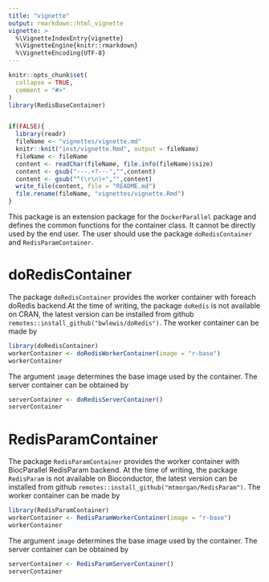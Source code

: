 ```yaml
---
title: "vignette"
output: rmarkdown::html_vignette
vignette: >
  %\VignetteIndexEntry{vignette}
  %\VignetteEngine{knitr::rmarkdown}
  %\VignetteEncoding{UTF-8}
---
```


```r
knitr::opts_chunk$set(
  collapse = TRUE,
  comment = "#>"
)
library(RedisBaseContainer)


if(FALSE){
  library(readr)
  fileName <- "vignettes/vignette.md"
  knitr::knit("inst/vignette.Rmd", output = fileName)
  fileName <- fileName
  content <- readChar(fileName, file.info(fileName)$size)
  content <- gsub("---.+?---","",content)
  content <- gsub("^(\r\n)+","",content)
  write_file(content, file = "README.md")
  file.rename(fileName, "vignettes/vignette.Rmd")
}
```


This package is an extension package for the `DockerParallel` package and defines the common functions for the container class. It cannot be directly used by the end user. The user should use the package `doRedisContainer` and `RedisParamContainer`.

# doRedisContainer
The package `doRedisContainer` provides the worker container with foreach doRedis backend.At the time of writing, the package `doRedis` is not available on CRAN, the latest version can be installed from github `remotes::install_github("bwlewis/doRedis")`. The worker container can be made by
```r
library(doRedisContainer)
workerContainer <- doRedisWorkerContainer(image = "r-base")
workerContainer
```
The argument `image` determines the base image used by the container. The server container can be obtained by
```r
serverContainer <- doRedisServerContainer()
serverContainer
```

# RedisParamContainer
The package `RedisParamContainer` provides the worker container with BiocParallel RedisParam backend. At the time of writing, the package `RedisParam` is not available on Bioconductor, the latest version can be installed from github `remotes::install_github("mtmorgan/RedisParam")`. The worker container can be made by
```r
library(RedisParamContainer)
workerContainer <- RedisParamWorkerContainer(image = "r-base")
workerContainer
```
The argument `image` determines the base image used by the container. The server container can be obtained by
```r
serverContainer <- RedisParamServerContainer()
serverContainer
```
